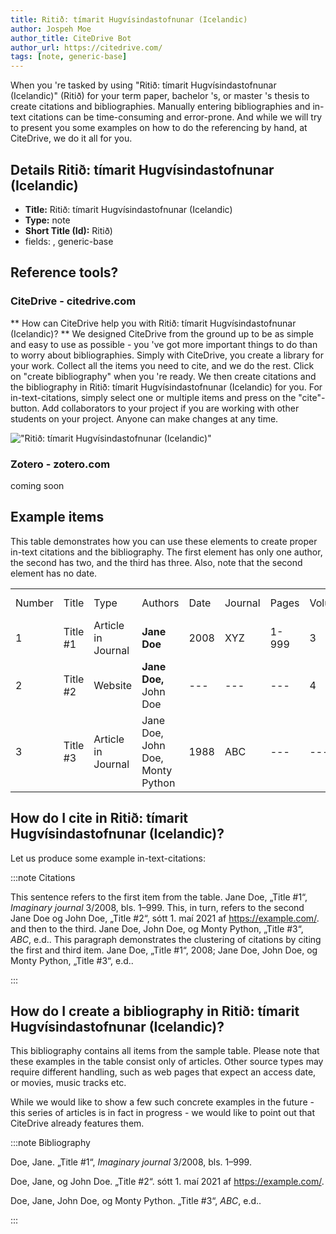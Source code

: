 ```yaml
---
title: Ritið: tímarit Hugvísindastofnunar (Icelandic)
author: Jospeh Moe
author_title: CiteDrive Bot
author_url: https://citedrive.com/
tags: [note, generic-base]
---
```


When you 're tasked by using "Ritið: tímarit Hugvísindastofnunar (Icelandic)" (Ritið) for your term paper, bachelor 's, or master 's thesis to create citations and bibliographies.
Manually entering bibliographies and in-text citations can be time-consuming and error-prone. And while we will try to present you some examples on how to do the referencing by hand, at CiteDrive, we do it all for you.

## Details  Ritið: tímarit Hugvísindastofnunar (Icelandic)
* **Title:** Ritið: tímarit Hugvísindastofnunar (Icelandic)
* **Type:** note
* **Short Title (Id):** Ritið)
* fields: , generic-base

## Reference tools?
### CiteDrive - citedrive.com
** How can CiteDrive help you with Ritið: tímarit Hugvísindastofnunar (Icelandic)? **
We designed CiteDrive from the ground up to be as simple and easy to use as possible - you 've got more important things to do than to worry about bibliographies. Simply with CiteDrive, you create a library for your work. Collect all the items you need to cite, and we do the rest. Click on "create bibliography" when you 're ready. We then create citations and the bibliography in Ritið: tímarit Hugvísindastofnunar (Icelandic) for you. For in-text-citations, simply select one or multiple items and press on the "cite"-button. Add collaborators to your project if you are working with other students on your project. Anyone can make changes at any time.


!["Ritið: tímarit Hugvísindastofnunar (Icelandic)"](images/riti-timarit-hugvisindastofnunar-icelandic.svg "Choose Ritið: tímarit Hugvísindastofnunar (Icelandic) in the CiteDrive App")

### Zotero - zotero.com

coming soon

## Example items

This table demonstrates how you can use these elements to create proper in-text citations and the bibliography. The first element has only one author, the second has two, and the third has three. Also, note that the second element has no date.


<table>
  <tr>
   <td>Number
   </td>
   <td>Title
   </td>
   <td>Type
   </td>
   <td>Authors
   </td>
   <td>Date
   </td>
   <td>Journal
   </td>
   <td>Pages
   </td>
   <td>Volume
   </td>
   <td>Issue
   </td>
   <td>Access Date
   </td>
  </tr>
  <tr>
   <td>1
   </td>
   <td>Title #1
   </td>
   <td>Article in Journal
   </td>
   <td><strong>Jane Doe</strong>
   </td>
   <td>2008
   </td>
   <td>XYZ
   </td>
   <td>1-999
   </td>
   <td>3
   </td>
   <td>2
   </td>
   <td>--
   </td>
  </tr>
  <tr>
   <td>
2
   </td>
   <td>Title #2
   </td>
   <td>Website
   </td>
   <td><strong>Jane Doe, </strong>John Doe
   </td>
   <td>---
   </td>
   <td>---
   </td>
   <td>---
   </td>
   <td>4
   </td>
   <td>---
   </td>
   <td>2020-05-01
   </td>
  </tr>
  <tr>
   <td>3
   </td>
   <td>Title #3
   </td>
   <td>Article in Journal
   </td>
   <td>Jane Doe, John Doe, Monty Python
   </td>
   <td>1988
   </td>
   <td>ABC
   </td>
   <td>---
   </td>
   <td>---
   </td>
   <td>16
   </td>
   <td>---
   </td>
  </tr>
</table>



## How do I cite in  Ritið: tímarit Hugvísindastofnunar (Icelandic)?

Let us produce some example in-text-citations:

:::note Citations


This sentence refers to the first item from the table. Jane Doe, „Title #1“, <i>Imaginary journal</i> 3/2008, bls. 1–999. This, in turn, refers to the second Jane Doe og John  Doe, „Title #2“, sótt 1. maí 2021 af https://example.com/.
and then to the third.  Jane Doe, John Doe, og Monty Python, „Title #3“, <i>ABC</i>, e.d..
This paragraph demonstrates the clustering of citations by citing the first and third item. Jane Doe, „Title #1“, 2008; Jane Doe, John Doe, og Monty Python, „Title #3“, e.d..

:::

## How do I create a bibliography in Ritið: tímarit Hugvísindastofnunar (Icelandic)?

This bibliography contains all items from the sample table. Please note that these examples in the table consist only of articles. Other source types may require different handling, such as web pages that expect an access date, or movies, music tracks etc.

While we would like to show a few such concrete examples in the future - this series of articles is in fact in progress - we would like to point out that CiteDrive already features them.

:::note Bibliography

Doe, Jane. „Title #1“, <i>Imaginary journal</i> 3/2008, bls. 1–999.

Doe, Jane, og John  Doe. „Title #2“. sótt 1. maí 2021 af https://example.com/.

Doe, Jane, John Doe, og Monty Python. „Title #3“, <i>ABC</i>, e.d..



:::


        